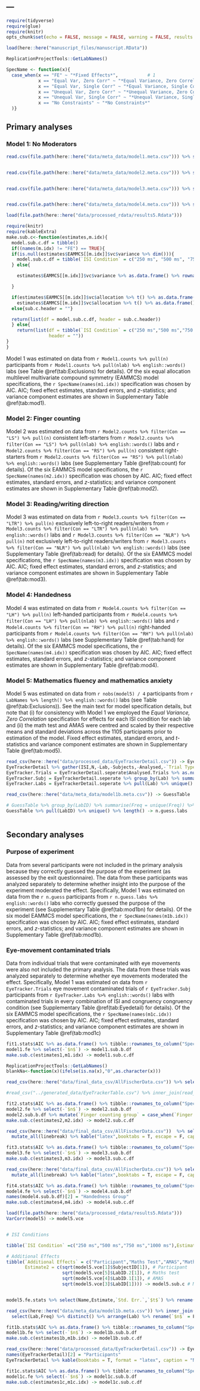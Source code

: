 ---
---
\renewcommand{\thetable}{S\arabic{table}}
\renewcommand{\thefigure}{S\arabic{figure}}
\pagenumbering{arabic}

```r
require(tidyverse)
require(glue)
require(knitr)
opts_chunk$set(echo = FALSE, message = FALSE, warning = FALSE, results = 'asis', eval = TRUE)

load(here::here("manuscript_files/manuscript.RData"))

ReplicationProjectTools::GetLabNames()

SpecName <- function(x){
  case_when(x == "FE" ~ "*Fixed Effects*",           # 1
            x == "Equal Var, Zero Corr" ~ "*Equal Variance, Zero Correlation*",                         # 2
            x == "Equal Var, Single Corr" ~ "*Equal Variance, Single Correlation*",                      # 3
            x == "Unequal Var, Zero Corr" ~ "*Unequal Variance, Zero Correlation*",                       # 4
            x == "Unequal Var, Single Corr" ~ "*Unequal Variance, Single Correlation*",                     # 5
            x == "No Constraints" ~ "*No Constraints*"                               # 6
  )}
```



## Primary analyses

### Model 1: No Moderators


```r
read.csv(file.path(here::here("data/meta_data/model1.meta.csv"))) %>% select(ConditionDescription,LabID,Freq) %>% distinct() %>% group_by(ConditionDescription) %>% summarise(nlab = n(), n = sum(Freq)) %>% rename(Con = ConditionDescription) -> Model1.counts


read.csv(file.path(here::here("data/meta_data/model2.meta.csv"))) %>% select(ConditionDescription,LabID,Freq) %>% distinct() %>% group_by(ConditionDescription) %>% summarise(nlab = n(), n = sum(Freq)) %>% rename(Con = ConditionDescription) -> Model2.counts


read.csv(file.path(here::here("data/meta_data/model3.meta.csv"))) %>% select(ConditionDescription,LabID,Freq) %>% distinct() %>% group_by(ConditionDescription) %>% summarise(nlab = n(), n = sum(Freq)) %>% rename(Con = ConditionDescription) -> Model3.counts


read.csv(file.path(here::here("data/meta_data/model4.meta.csv"))) %>% select(ConditionDescription,LabID,Freq) %>% distinct() %>% group_by(ConditionDescription) %>% summarise(nlab = n(), n = sum(Freq)) %>% rename(Con = ConditionDescription) -> Model4.counts

load(file.path(here::here("data/processed_rdata/results5.Rdata")))


```

```r
require(knitr)
require(kableExtra)
make.sub.c<-function(estimates,m.idx){
  model.sub.c.df = tibble()
  if((names(m.idx) != "FE") == TRUE){
  if(is.null(estimates$EAMMCS[[m.idx]]$vc$variance %>% dim())){
    model.sub.c.df = tibble(`ISI Condition` = c("250 ms", "500 ms", "750 ms", "1000 ms"), Estimate = estimates$EAMMCS[[m.idx]]$vc$varianc %>% sqrt() %>% rep(4))
  } else{

    estimates$EAMMCS[[m.idx]]$vc$variance %>% as.data.frame() %>% rownames_to_column() %>% mutate(rowname = str_remove(rowname,"d"), rowname = as.numeric(rowname)) %>% arrange(rowname) %>% mutate(rowname = paste0(rowname," ms")) %>% as.tibble() %>% rename(`ISI Condition` = rowname, `Estimate` = variance) %>% mutate(Estimate = sqrt(Estimate)) -> model.sub.c.df

  }

  if(estimates$EAMMCS[[m.idx]]$vc$allocation %>% t() %>% as.data.frame()  %>% pull(LabID) != 1){
    estimates$EAMMCS[[m.idx]]$vc$allocation %>% t() %>% as.data.frame() %>% as.list() %>% glue_data("{round(LabID * 100)}\\% of the variance is estimated to be at the lab-level and {round(ConditionID*100)}\\% at the group-level.") -> sub.c.header}
  else{sub.c.header = ""}

  return(list(df = model.sub.c.df, header = sub.c.header))
  } else{
    return(list(df = tibble(`ISI Condition` = c("250 ms","500 ms","750 ms", "1000 ms"),Estimate = 0),
                header = ""))
}
}


```

Model 1 was estimated on data from `r Model1.counts %>% pull(n)` participants from `r Model1.counts %>% pull(nlab) %>% english::words()` labs (see Table \@ref(tab:Exclusions) for details). Of the six equal allocation multilevel multivariate compound symmetry (EAMMCS) model specifications, the `r SpecName(names(m1.idx))` specification was chosen by AIC. AIC; fixed effect estimates, standard errors, and $z$-statistics; and variance component estimates are shown in Supplementary Table \@ref(tab:mod1).


### Model 2: Finger counting
<!-- update terms here -->

Model 2 was estimated on data from `r Model2.counts %>% filter(Con == "LS") %>% pull(n)` consistent left-starters from `r Model2.counts %>% filter(Con == "LS") %>% pull(nlab) %>% english::words()` labs and `r Model2.counts %>% filter(Con == "RS") %>% pull(n)` consistent right-starters from `r Model2.counts %>% filter(Con == "RS") %>% pull(nlab) %>% english::words()` labs (see Supplementary Table \@ref(tab:count) for details). Of the six EAMMCS model specifications, the `r SpecName(names(m2.idx))` specification was chosen by AIC. AIC; fixed effect estimates, standard errors, and $z$-statistics; and variance component estimates are shown in Supplementary Table \@ref(tab:mod2).

<!-- update terms here -->

### Model 3: Reading/writing direction

Model 3 was estimated on data from `r Model3.counts %>% filter(Con == "LTR") %>% pull(n)` exclusively left-to-right readers/writers from `r Model3.counts %>% filter(Con == "LTR") %>% pull(nlab) %>% english::words()` labs and `r Model3.counts %>% filter(Con == "NLR") %>% pull(n)` not exclusively left-to-right readers/writers from `r Model3.counts %>% filter(Con == "NLR") %>% pull(nlab) %>% english::words()` labs (see Supplementary Table \@ref(tab:read) for details). Of the six EAMMCS model specifications, the `r SpecName(names(m3.idx))` specification was chosen by AIC. AIC; fixed effect estimates, standard errors, and $z$-statistics; and variance component estimates are shown in Supplementary Table \@ref(tab:mod3).

### Model 4: Handedness

Model 4 was estimated on data from `r Model4.counts %>% filter(Con == "LH") %>% pull(n)` left-handed participants from `r Model4.counts %>% filter(Con == "LH") %>% pull(nlab) %>% english::words()` labs and `r Model4.counts %>% filter(Con == "RH") %>% pull(n)` right-handed participants from `r Model4.counts %>% filter(Con == "RH") %>% pull(nlab) %>% english::words()` labs (see Supplementary Table \@ref(tab:hand) for details). Of the six EAMMCS model specifications, the `r SpecName(names(m4.idx))` specification was chosen by AIC. AIC; fixed effect estimates, standard errors, and $z$-statistics; and variance component estimates are shown in Supplementary Table \@ref(tab:mod4).

### Model 5: Mathematics fluency and mathematics anxiety

Model 5 was estimated on data from `r nobs(model5) / 4` participants from `r LabNames %>% length() %>% english::words()` labs (see Table \@ref(tab:Exclusions)). See the main text for model specification details, but note that (i) for consistency with Model 1 we employed the *Equal Variance, Zero Correlation* specification for effects for each ISI condition for each lab and (ii) the math test and AMAS were centred and scaled by their respective means and standard deviations across the 1105 participants prior to estimation of the model. Fixed effect estimates, standard errors, and $t$-statistics and variance component estimates are shown in Supplementary Table \@ref(tab:mod5).



```r
read_csv(here::here("data/processed_data/EyeTrackerDetail.csv")) -> EyeTrackerDetail
EyeTrackerDetail %>% gather(ISI,N,-Lab,-Subjects,-Analysed,-`Trial Type`) %>% separate(N,c("Analysed.Trials","Total.Trials"),extra = "drop") -> EyeTrackerDetail.seperate
EyeTracker.Trials = EyeTrackerDetail.seperate$Analysed.Trials %>% as.numeric() %>% sum()
EyeTracker.Subj = EyeTrackerDetail.seperate %>% group_by(Lab) %>% summarise(Analysed = unique(Analysed)) %>% pull(Analysed) %>% sum()
EyeTracker.Labs = EyeTrackerDetail.seperate %>% pull(Lab) %>% unique() %>% length()

read_csv(here::here("data/meta_data/model1b.meta.csv")) -> GuessTable

# GuessTable %>% group_by(LabID) %>% summarise(Freq = unique(Freq)) %>% pull(Freq) %>% sum() -> n.guess
GuessTable %>% pull(LabID) %>% unique() %>% length() -> n.guess.labs



```


## Secondary analyses

### Purpose of experiment

Data from several participants were not included in the primary analysis because they correctly guessed the purpose of the experiment (as assessed by the exit questionnaire). The data from these participants was analyzed separately to determine whether insight into the purpose of the experiment moderated the effect. Specifically, Model 1 was estimated on data from the `r n.guess` participants from `r n.guess.labs %>% english::words()` labs who correctly guessed the purpose of the experiment (see Supplementary Table \@ref(tab:mod1bn) for details). Of the six model EAMMCS model specifications, the `r SpecName(names(m1b.idx))` specification was chosen by AIC. AIC; fixed effect estimates, standard errors, and $z$-statistics; and variance component estimates are shown in Supplementary Table \@ref(tab:mod1b).


### Eye-movement contaminated trials

Data from individual trials that were contaminated with eye movements were also not included the primary analysis. The data from these trials was analyzed separately to determine whether eye movements moderated the effect. Specifically, Model 1 was estimated on data from `r EyeTracker.Trials` eye movement contaminated trials of `r EyeTracker.Subj` participants from `r EyeTracker.Labs %>% english::words()` labs with contaminated trials in every combination of ISI and congruency congruency condition (see Supplementary Table \@ref(tab:Eyedetail) for details). Of the six EAMMCS model specifications, the `r SpecName(names(m1c.idx))` specification was chosen by AIC. AIC; fixed effect estimates, standard errors, and $z$-statistics; and variance component estimates are shown in Supplementary Table \@ref(tab:mod1c)


```r
fit1.stats$AIC %>% as.data.frame() %>% tibble::rownames_to_column("Specification") %>% mutate(Specification = SpecName(Specification) %>% str_remove_all(pattern = "\\*")) %>% select(-MMCS) %>% rename(AIC = EAMMCS) -> model1.sub.a.df
model1.fe %>% select(-`$n$`) -> model1.sub.b.df
make.sub.c(estimates1,m1.idx) -> model1.sub.c.df
```

\begin{table}[!p]
\caption{\label{tab:mod1}Model 1 Estimates.}
\begin{subtable}{\textwidth}
\subcaption{AIC}
\centering
```r
kable(model1.sub.a.df, format = "latex", booktabs = "TRUE", digits = 2, escape = F, linesep = "") %>% kableExtra::kable_styling(font_size = 10) %>%str_remove(pattern = "\\n") %>% cat()
```
\end{subtable}
\begin{subtable}{\textwidth}
\caption{Fixed Effect Estimates}
\centering
```r
kable(model1.sub.b.df, format = "latex", booktabs = "TRUE", digits = 2, escape = F, linesep = "") %>% kableExtra::kable_styling(font_size = 10) %>%str_remove(pattern = "\\n") %>% cat()
```
\end{subtable}
\begin{subtable}{\textwidth}
\caption{`r glue("Variance Component Estimates. Estimates are presented on the standard deviation scale. {model1.sub.c.df$header}")`}
\centering
```r
kable(model1.sub.c.df$df, format = "latex", booktabs = "TRUE", digits = 2, escape = F, linesep = "") %>% kableExtra::kable_styling(font_size = 10) %>%str_remove(pattern = "\\n") %>% cat()
```
\end{subtable}
\end{table}


```r
ReplicationProjectTools::GetLabNames()
blankNa<-function(x)(ifelse(is.na(x),"0",as.character(x)))

read_csv(here::here("data/final_data_csv/AllFischerData.csv")) %>% select(Lab,FingerGroup) %>% group_by(Lab,FingerGroup) %>% summarise(n = n()) %>% spread(FingerGroup,n) %>% inner_join(tibble(Lab = Nodes, Name = LabNames), by = "Lab") %>% arrange(Name) %>% ungroup() %>% select(Name,LS,LA,NG,RA,RS) %>% mutate_at(c("LS","LA","NG","RA","RS"),blankNa) %>% mutate_all(linebreak) %>% kable("latex",booktabs = T, escape = F, caption = "Number of participants in each finger counting group for each of the seventeen labs.", col.names = linebreak(c("Lab","Consistent\nLeft-starter","Inconsistent\nLeft-starter","No\nGroup","Inconsistent\nRight-starter","Consistent\nRight-starter"), align = "c"), linesep = "",align = c("l","c","c","c","c","c"))
```


```r
#read_csv("../generated_data/EyeTrackerTable.csv") %>% inner_join(read_csv("../AllFischerData.csv")) %>% drop_na() %>% select(Node,Code,HasEye) %>% group_by(Node) %>% summarise(With = sum(HasEye), Without = sum(HasEye==FALSE), Total = n()) %>% inner_join(tibble(Node = Nodes, Lab = LabNames), by = "Node") %>% arrange(Lab) %>% select(Lab,With,Without,Total) %>% #papaja::apa_table(caption = "Number of participants tested with and without an eye-tracker in each lab.")

```













  <!--- table figure counting -->
```r
fit2.stats$AIC %>% as.data.frame() %>% tibble::rownames_to_column("Specification") %>% mutate(Specification = SpecName(Specification) %>% str_remove_all(pattern = "\\*")) %>% select(-MMCS) %>% rename(AIC = EAMMCS) -> model2.sub.a.df
model2.fe %>% select(-`$n$`) -> model2.sub.b.df
model2.sub.b.df %>% mutate(`Finger counting group` = case_when(`Finger counting group` == 'Right-starter' ~ "Consistent Right-starter", `Finger counting group` == "Left-starter" ~ "Consistent Left-starter")) -> model2.sub.b.df
make.sub.c(estimates2,m2.idx) -> model2.sub.c.df
```

\begin{table}[!p]
\caption{\label{tab:mod2}Model 2 Estimates.}
\begin{subtable}{\textwidth}
\subcaption{AIC}
\centering
```r
kable(model2.sub.a.df, format = "latex", booktabs = "TRUE", digits = 2, escape = F, linesep = "") %>% kableExtra::kable_styling(font_size = 10) %>%str_remove(pattern = "\\n") %>% cat()
```
\end{subtable}
\begin{subtable}{\textwidth}
\caption{Fixed Effect Estimates}
\centering
```r
kable(model2.sub.b.df, format = "latex", booktabs = "TRUE", digits = 2, escape = F, linesep = "")  %>% kableExtra::kable_styling(font_size = 10)%>%str_remove(pattern = "\\n") %>% cat()
```
\end{subtable}
\begin{subtable}{\textwidth}
\caption{`r glue("Variance Component Estimates. Estimates are presented on the standard deviation scale. {model2.sub.c.df$header}")`}
\centering
```r
kable(model2.sub.c.df$df, format = "latex", booktabs = "TRUE", digits = 2, escape = F, linesep = "") %>% kableExtra::kable_styling(font_size = 10) %>%str_remove(pattern = "\\n") %>% cat()
```
\end{subtable}
\end{table}


```r
read_csv(here::here("data/final_data_csv/AllFischerData.csv"))  %>% select(Lab,ReadingDir) %>% inner_join(tibble(Lab = Nodes, Name = LabNames), by = "Lab") %>% arrange(Name) %>% select(Name,ReadingDir) %>% group_by(Name,ReadingDir) %>% summarise(n = n()) %>% ungroup() %>% spread(ReadingDir,n) %>% mutate_at(c("LTR","NLR"), blankNa) %>%
  mutate_all(linebreak) %>% kable("latex",booktabs = T, escape = F, caption = "Number of participants in each of the reading/writing direction groups for each of the seventeen labs.", col.names = linebreak(c("Lab","Exclusively\nLeft-to-Right","Not exclusively\nLeft-to-Right"), align = "c"), linesep = "", align = c("l","c","c"))


```

<!--- reading table -->
```r
fit3.stats$AIC %>% as.data.frame() %>% tibble::rownames_to_column("Specification") %>% mutate(Specification = SpecName(Specification) %>% str_remove_all(pattern = "\\*")) %>% select(-MMCS) %>% rename(AIC = EAMMCS) -> model3.sub.a.df
model3.fe %>% select(-`$n$`) -> model3.sub.b.df
make.sub.c(estimates3,m3.idx) -> model3.sub.c.df
```

\begin{table}[!p]
\caption{\label{tab:mod3}Model 3 Estimates.}
\begin{subtable}{\textwidth}
\subcaption{AIC}
\centering
```r
kable(model3.sub.a.df, format = "latex", booktabs = "TRUE", digits = 2, escape = F, linesep = "") %>% kableExtra::kable_styling(font_size = 10) %>%str_remove(pattern = "\\n") %>% cat()
```
\end{subtable}
\begin{subtable}{\textwidth}
\caption{Fixed Effect Estimates}
\centering
```r
names(model3.sub.b.df)[2] = " Reading/Writing Direction"
kable(model3.sub.b.df, format = "latex", booktabs = "TRUE", digits = 2, escape = F, linesep = "")  %>% kableExtra::kable_styling(font_size = 10)%>%str_remove(pattern = "\\n") %>% cat()
```
\end{subtable}
\begin{subtable}{\textwidth}
\caption{`r glue("Variance Component Estimates. Estimates are presented on the standard deviation scale. {model3.sub.c.df$header}")`}
\centering
```r
kable(model3.sub.c.df$df, format = "latex", booktabs = "TRUE", digits = 2, escape = F, linesep = "") %>% kableExtra::kable_styling(font_size = 10) %>%str_remove(pattern = "\\n") %>% cat()
```
\end{subtable}
\end{table}

```r
read_csv(here::here("data/final_data_csv/AllFischerData.csv")) %>% select(Lab,Hand) %>% inner_join(tibble(Lab = Nodes, Name = LabNames), by = "Lab") %>% arrange(Name)  %>% select(Name,Hand) %>% group_by(Name,Hand) %>% summarise(n = n()) %>% ungroup() %>% spread(Hand,n) %>% mutate_at(c("LH","RH"), blankNa) %>%
  mutate_all(linebreak) %>% kable("latex",booktabs = T, escape = F, caption = "Number of participants in each handedness group for each of the seventeen labs.", col.names = linebreak(c("Lab","Left-\nhanded","Right-\nhanded"), align = "c"), linesep = "", align = c("l","c","c"))


```

```r
fit4.stats$AIC %>% as.data.frame() %>% tibble::rownames_to_column("Specification") %>% mutate(Specification = SpecName(Specification) %>% str_remove_all(pattern = "\\*")) %>% select(-MMCS) %>% rename(AIC = EAMMCS) -> model4.sub.a.df
model4.fe %>% select(-`$n$`) -> model4.sub.b.df
names(model4.sub.b.df)[2] = "Handedness Group"
make.sub.c(estimates4,m4.idx) -> model4.sub.c.df
```

\begin{table}[!p]
\caption{\label{tab:mod4}Model 4 Estimates.}
\begin{subtable}{\textwidth}
\subcaption{AIC}
\centering
```r
kable(model4.sub.a.df, format = "latex", booktabs = "TRUE", digits = 2, escape = F, linesep = "") %>% kableExtra::kable_styling(font_size = 10) %>%str_remove(pattern = "\\n") %>% cat()
```
\end{subtable}
\begin{subtable}{\textwidth}
\caption{Fixed Effect Estimates}
\centering
```r
kable(model4.sub.b.df, format = "latex", booktabs = "TRUE", digits = 2, escape = F, linesep = "")  %>% kableExtra::kable_styling(font_size = 10)%>%str_remove(pattern = "\\n") %>% cat()
```
\end{subtable}
\begin{subtable}{\textwidth}
\caption{`r glue("Variance Component Estimates. Estimates are presented on the standard deviation scale. {model4.sub.c.df$header}")`}
\centering
```r
kable(model4.sub.c.df$df, format = "latex", booktabs = "TRUE", digits = 2, escape = F, linesep = "") %>% kableExtra::kable_styling(font_size = 10) %>%str_remove(pattern = "\\n") %>% cat()
```
\end{subtable}
\end{table}


```r
load(file.path(here::here("data/processed_rdata/results5.Rdata")))
VarCorr(model5) -> model5.vce


# ISI Conditions

tibble(`ISI Condition` =c("250 ms","500 ms","750 ms","1000 ms"),Estimate1 = rep(sqrt(model5.vce[2]$varLabID[1]))) -> model5.sub.b

# Additional Effects
tibble(`Additional Effects` = c("Participant","Maths Test","AMAS","Maths test $\\times$ AMAS"),
       Estimate2 = c(sqrt(model5.vce[1]$SubjectID[1]), # Participant
                     sqrt(model5.vce[5]$LabID.2[1]), # Maths test
                     sqrt(model5.vce[4]$LabID.1[1]), # AMAS
                     sqrt(model5.vce[3]$LabID[1]))) -> model5.sub.c # Maths test x AMAS


model5.fe.stats %>% select(Name,Estimate,`Std. Err.`,`$t$`) %>% rename(Effect = "Name") -> model5.sub.a

```

\begin{table}[!p]
\caption{\label{tab:mod5}Model 5 Estimates.}
\begin{subtable}{\textwidth}
\subcaption{Fixed Effect Estimates}
\centering
```r
model5.sub.a %>% kable("latex", booktabs = T, linesep = "", align = c("l","c","c","c","c"), escape = F) %>% kableExtra::kable_styling(font_size = 10) %>%  str_remove("\\n")  %>% cat()
```
\end{subtable}
\begin{subtable}{\textwidth}
\caption{Variance Component Estimates. Estimates are presented on the standard deviation scale.}
\centering
```r
cbind(model5.sub.b,model5.sub.c)  %>% kable("latex",booktabs = T, digits = 2, linesep = "", align = c("l","c|","l","c"), escape = F, col.names = c("ISI Condition","Estimate","Additional Effects","Estimate")) %>% kableExtra::kable_styling(font_size = 10) %>%  str_remove("\\n")  %>% cat()
```
\end{subtable}
\end{table}

```r
read_csv(here::here("data/meta_data/model1b.meta.csv")) %>% inner_join(tibble(LabID = Nodes, Lab = LabNames)) %>%
  select(Lab,Freq) %>% distinct() %>% arrange(Lab) %>% rename(`$n$` = Freq) %>% kable("latex",booktabs = T, digits = 0, linesep = "", align = c("l","c"), caption = "Number of participants who correctly guessed the purpose of the experiment for each lab.", escape = FALSE)

```


<!-- refitted model 1's --->
<!-- guessed the experiment -->

```r
fit1b.stats$AIC %>% as.data.frame() %>% tibble::rownames_to_column("Specification") %>% mutate(Specification = SpecName(Specification) %>% str_remove_all(pattern = "\\*")) %>% select(-MMCS) %>% rename(AIC = EAMMCS) -> model1b.sub.a.df
model1b.fe %>% select(-`$n$`) -> model1b.sub.b.df
make.sub.c(estimates1b,m1b.idx) -> model1b.sub.c.df
```

\begin{table}[!p]
\caption{\label{tab:mod1b}Model 1 Estimates (only participants who correctly guessed the purpose of the experiment).}
\begin{subtable}{\textwidth}
\subcaption{AIC}
\centering
```r
kable(model1b.sub.a.df, format = "latex", booktabs = "TRUE", digits = 2, escape = F, linesep = "") %>% kableExtra::kable_styling(font_size = 10) %>%str_remove(pattern = "\\n") %>% cat()
```
\end{subtable}
\begin{subtable}{\textwidth}
\caption{Fixed Effect Estimates}
\centering
```r
kable(model1b.sub.b.df, format = "latex", booktabs = "TRUE", digits = 2, escape = F, linesep = "")  %>% kableExtra::kable_styling(font_size = 10)%>%str_remove(pattern = "\\n") %>% cat()
```
\end{subtable}
\begin{subtable}{\textwidth}
\caption{`r glue("Variance Component Estimates. Estimates are presented on the standard deviation scale. {model1b.sub.c.df$header}")`}
\centering
```r
kable(model1b.sub.c.df$df, format = "latex", booktabs = "TRUE", digits = 2, escape = F, linesep = "") %>% kableExtra::kable_styling(font_size = 10) %>%str_remove(pattern = "\\n") %>% cat()
```
\end{subtable}
\end{table}





```r


read_csv(here::here("data/processed_data/EyeTrackerDetail.csv")) -> EyeTrackerDetail
names(EyeTrackerDetail)[2] = "Participants"
EyeTrackerDetail %>% kable(booktabs = T, format = "latex", caption = "Number of participants tested with an eye-tracker, number of participants analyzed in our secondary analysis of eye movement contaminated trials, and number of eye movement contaminated trials in the analysis (total number of eye movement contaminated trials) at each combination of ISI  and congruency condition for each lab.", escape = T, align = c("l","c","c","l","c","c","c","c")) %>% kableExtra::collapse_rows(c(1:3)) %>% kableExtra::landscape()

```



<!-- eye movement contaminated trials -->

```r
fit1c.stats$AIC %>% as.data.frame() %>% tibble::rownames_to_column("Specification") %>% mutate(Specification = SpecName(Specification) %>% str_remove_all(pattern = "\\*")) %>% select(-MMCS) %>% rename(AIC = EAMMCS) -> model1c.sub.a.df
model1c.fe %>% select(-`$n$`) -> model1c.sub.b.df
make.sub.c(estimates1c,m1c.idx) -> model1c.sub.c.df
```

\begin{table}[!p]
\caption{\label{tab:mod1c}Model 1 Estimates (only eye movement contaminated trials).}
\begin{subtable}{\textwidth}
\subcaption{AIC}
\centering
```r
kable(model1c.sub.a.df, format = "latex", booktabs = "TRUE", digits = 2, escape = F, linesep = "") %>% kableExtra::kable_styling(font_size = 10) %>%str_remove(pattern = "\\n") %>% cat()
```
\end{subtable}
\begin{subtable}{\textwidth}
\caption{Fixed Effect Estimates}
\centering
```r
kable(model1c.sub.b.df, format = "latex", booktabs = "TRUE", digits = 2, escape = F, linesep = "")  %>% kableExtra::kable_styling(font_size = 10)%>%str_remove(pattern = "\\n") %>% cat()
```
\end{subtable}
\begin{subtable}{\textwidth}
\caption{`r glue("Variance Component Estimates. Estimates are presented on the standard deviation scale. {model1c.sub.c.df$header}")`}
\centering
```r
kable(model1c.sub.c.df$df, format = "latex", booktabs = "TRUE", digits = 2, escape = F, linesep = "") %>% kableExtra::kable_styling(font_size = 10) %>%str_remove(pattern = "\\n") %>% cat()
```
\end{subtable}
\end{table}

<!-- eye movement contaminated trials -->
